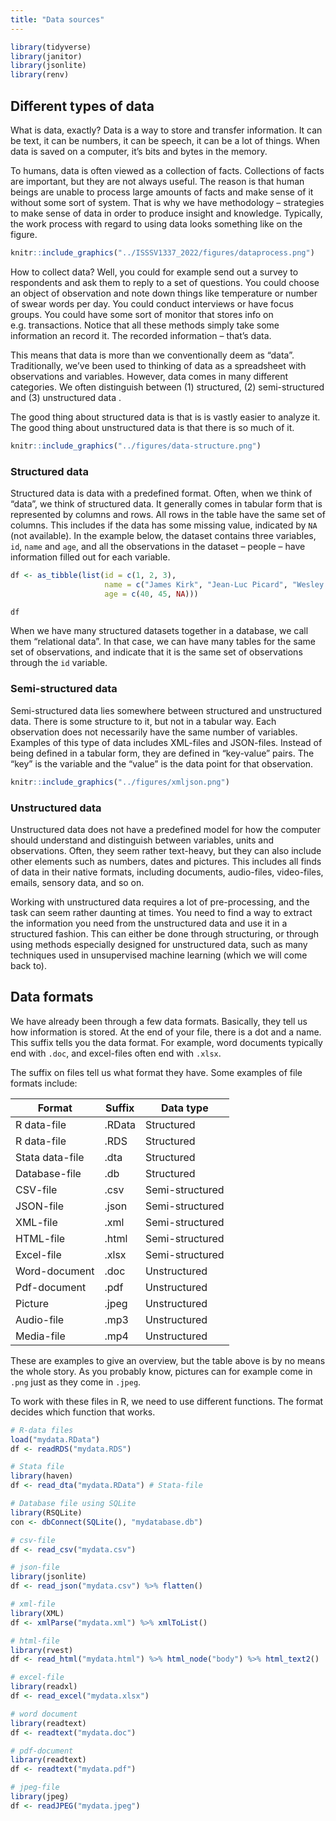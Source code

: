 ```yaml
---
title: "Data sources"
---
```


```r
library(tidyverse)
library(janitor)
library(jsonlite)
library(renv)

```

## Different types of data

What is data, exactly? Data is a way to store and transfer information. It can be text, it can be numbers, it can be speech, it can be a lot of things. When data is saved on a computer, it's bits and bytes in the memory.

To humans, data is often viewed as a collection of facts. Collections of facts are important, but they are not always useful. The reason is that human beings are unable to process large amounts of facts and make sense of it without some sort of system. That is why we have methodology -- strategies to make sense of data in order to produce insight and knowledge. Typically, the work process with regard to using data looks something like on the figure.

```r
knitr::include_graphics("../ISSSV1337_2022/figures/dataprocess.png")

```

How to collect data? Well, you could for example send out a survey to respondents and ask them to reply to a set of questions. You could choose an object of observation and note down things like temperature or number of swear words per day. You could conduct interviews or have focus groups. You could have some sort of monitor that stores info on e.g. transactions. Notice that all these methods simply take some information an record it. The recorded information -- that's data.

This means that data is more than we conventionally deem as "data". Traditionally, we've been used to thinking of data as a spreadsheet with observations and variables. However, data comes in many different categories. We often distinguish between (1) structured, (2) semi-structured and (3) unstructured data .

The good thing about structured data is that is is vastly easier to analyze it. The good thing about unstructured data is that there is so much of it.

```r
knitr::include_graphics("../figures/data-structure.png")
```

### Structured data

Structured data is data with a predefined format. Often, when we think of "data", we think of structured data. It generally comes in tabular form that is represented by columns and rows. All rows in the table have the same set of columns. This includes if the data has some missing value, indicated by `NA` (not available). In the example below, the dataset contains three variables, `id`, `name` and `age`, and all the observations in the dataset -- people -- have information filled out for each variable.

```r

df <- as_tibble(list(id = c(1, 2, 3),
                     name = c("James Kirk", "Jean-Luc Picard", "Wesley Crusher"),
                     age = c(40, 45, NA)))

df

```

When we have many structured datasets together in a database, we call them "relational data". In that case, we can have many tables for the same set of observations, and indicate that it is the same set of observations through the `id` variable.

### Semi-structured data

Semi-structured data lies somewhere between structured and unstructured data. There is some structure to it, but not in a tabular way. Each observation does not necessarily have the same number of variables. Examples of this type of data includes XML-files and JSON-files. Instead of being defined in a tabular form, they are defined in "key-value" pairs. The "key" is the variable and the "value" is the data point for that observation.

```r
knitr::include_graphics("../figures/xmljson.png")
```

### Unstructured data

Unstructured data does not have a predefined model for how the computer should understand and distinguish between variables, units and observations. Often, they seem rather text-heavy, but they can also include other elements such as numbers, dates and pictures. This includes all finds of data in their native formats, including documents, audio-files, video-files, emails, sensory data, and so on.

Working with unstructured data requires a lot of pre-processing, and the task can seem rather daunting at times. You need to find a way to extract the information you need from the unstructured data and use it in a structured fashion. This can either be done through structuring, or through using methods especially designed for unstructured data, such as many techniques used in unsupervised machine learning (which we will come back to).

## Data formats

We have already been through a few data formats. Basically, they tell us how information is stored. At the end of your file, there is a dot and a name. This suffix tells you the data format. For example, word documents typically end with `.doc`, and excel-files often end with `.xlsx`.

The suffix on files tell us what format they have. Some examples of file formats include:

| Format          | Suffix | Data type       |
|-----------------|--------|-----------------|
| R data-file     | .RData | Structured      |
| R data-file     | .RDS   | Structured      |
| Stata data-file | .dta   | Structured      |
| Database-file   | .db    | Structured      |
| CSV-file        | .csv   | Semi-structured |
| JSON-file       | .json  | Semi-structured |
| XML-file        | .xml   | Semi-structured |
| HTML-file       | .html  | Semi-structured |
| Excel-file      | .xlsx  | Semi-structured |
| Word-document   | .doc   | Unstructured    |
| Pdf-document    | .pdf   | Unstructured    |
| Picture         | .jpeg  | Unstructured    |
| Audio-file      | .mp3   | Unstructured    |
| Media-file      | .mp4   | Unstructured    |

These are examples to give an overview, but the table above is by no means the whole story. As you probably know, pictures can for example come in `.png` just as they come in `.jpeg`.

To work with these files in R, we need to use different functions. The format decides which function that works.

```r

# R-data files
load("mydata.RData") 
df <- readRDS("mydata.RDS")

# Stata file
library(haven)
df <- read_dta("mydata.RData") # Stata-file

# Database file using SQLite
library(RSQLite)
con <- dbConnect(SQLite(), "mydatabase.db")

# csv-file
df <- read_csv("mydata.csv")

# json-file
library(jsonlite)
df <- read_json("mydata.csv") %>% flatten()

# xml-file 
library(XML)
df <- xmlParse("mydata.xml") %>% xmlToList()

# html-file
library(rvest)
df <- read_html("mydata.html") %>% html_node("body") %>% html_text2()

# excel-file
library(readxl)
df <- read_excel("mydata.xlsx")

# word document
library(readtext)
df <- readtext("mydata.doc")

# pdf-document
library(readtext)
df <- readtext("mydata.pdf")

# jpeg-file
library(jpeg)
df <- readJPEG("mydata.jpeg")

```
